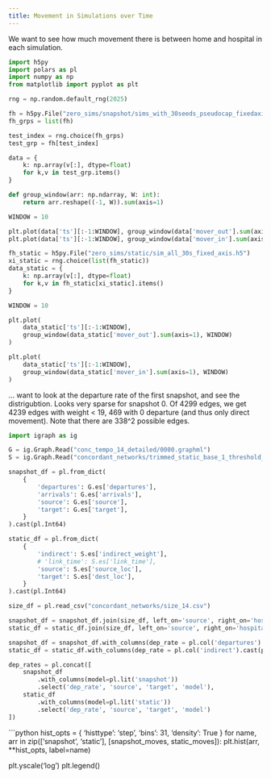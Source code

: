 ```yaml
---
title: Movement in Simulations over Time
---
```


We want to see how much movement there is between home and hospital in each simulation.

```python
import h5py
import polars as pl
import numpy as np
from matplotlib import pyplot as plt

rng = np.random.default_rng(2025)
```

```python
fh = h5py.File("zero_sims/snapshot/sims_with_30seeds_pseudocap_fixedaxis.h5")
fh_grps = list(fh)

test_index = rng.choice(fh_grps)
test_grp = fh[test_index]

data = {
    k: np.array(v[:], dtype=float)
    for k,v in test_grp.items()
}
```

```python
def group_window(arr: np.ndarray, W: int):
    return arr.reshape((-1, W)).sum(axis=1)

WINDOW = 10

plt.plot(data['ts'][:-1:WINDOW], group_window(data['mover_out'].sum(axis=1), WINDOW))
plt.plot(data['ts'][:-1:WINDOW], group_window(data['mover_in'].sum(axis=1), WINDOW))
```

```python
fh_static = h5py.File("zero_sims/static/sim_all_30s_fixed_axis.h5")
xi_static = rng.choice(list(fh_static))
data_static = {
    k: np.array(v[:], dtype=float) 
    for k,v in fh_static[xi_static].items()
}

WINDOW = 10

plt.plot(
    data_static['ts'][:-1:WINDOW], 
    group_window(data_static['mover_out'].sum(axis=1), WINDOW)
)

plt.plot(
    data_static['ts'][:-1:WINDOW], 
    group_window(data_static['mover_in'].sum(axis=1), WINDOW)
)
```



... want to look at the departure rate of the first snapshot, and see the distrigubtion. Looks very sparse for snapshot 0. Of 4299 edges, we get 4239 edges with weight < 19, 469 with 0 departure (and thus only direct movement). Note that there are 338^2 possible edges.


```python
import igraph as ig

G = ig.Graph.Read("conc_tempo_14_detailed/0000.graphml")
S = ig.Graph.Read("concordant_networks/trimmed_static_base_1_threshold_4.graphml")
```

```python
snapshot_df = pl.from_dict(
    {
        'departures': G.es['departures'],
        'arrivals': G.es['arrivals'],
        'source': G.es['source'],
        'target': G.es['target'],
    }
).cast(pl.Int64)

static_df = pl.from_dict(
    {
        'indirect': S.es['indirect_weight'],
        # 'link_time': S.es['link_time'],
        'source': S.es['source_loc'],
        'target': S.es['dest_loc'],
    }
).cast(pl.Int64)

size_df = pl.read_csv("concordant_networks/size_14.csv")

snapshot_df = snapshot_df.join(size_df, left_on='source', right_on='hospital')
static_df = static_df.join(size_df, left_on='source', right_on='hospital')

snapshot_df = snapshot_df.with_columns(dep_rate = pl.col('departures').cast(pl.Float64) / pl.col('estimated_size') / 14)
static_df = static_df.with_columns(dep_rate = pl.col('indirect').cast(pl.Float64) / pl.col('estimated_size') / S['time_span'])

dep_rates = pl.concat([
    snapshot_df
        .with_columns(model=pl.lit('snapshot'))
        .select('dep_rate', 'source', 'target', 'model'), 
    static_df
        .with_columns(model=pl.lit('static'))
        .select('dep_rate', 'source', 'target', 'model')
])


```
```python
hist_opts = {
    'histtype': 'step',
    'bins': 31,
    'density': True
}
for name, arr in zip(['snapshot', 'static'], [snapshot_moves, static_moves]):
    plt.hist(arr, **hist_opts, label=name)

plt.yscale('log')
plt.legend()